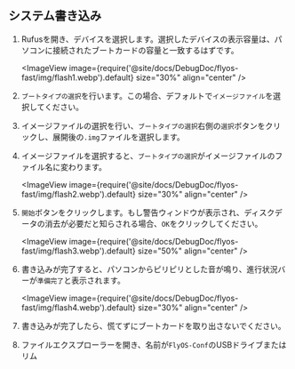 ## システム書き込み

1. Rufusを開き、デバイスを選択します。選択したデバイスの表示容量は、パソコンに接続されたブートカードの容量と一致するはずです。

    <ImageView image={require('@site/docs/DebugDoc/flyos-fast/img/flash1.webp').default} size="30%" align="center" />

2. `ブートタイプの選択`を行います。この場合、デフォルトで`イメージファイル`を選択してください。
3. イメージファイルの選択を行い、`ブートタイプの選択`右側の`選択`ボタンをクリックし、展開後の`.img`ファイルを選択します。
4. イメージファイルを選択すると、`ブートタイプの選択`がイメージファイルのファイル名に変わります。

    <ImageView image={require('@site/docs/DebugDoc/flyos-fast/img/flash2.webp').default} size="30%" align="center" />

5. `開始`ボタンをクリックします。もし警告ウィンドウが表示され、ディスクデータの消去が必要だと知らされる場合、`OK`をクリックしてください。

    <ImageView image={require('@site/docs/DebugDoc/flyos-fast/img/flash3.webp').default} size="50%" align="center" />

6. 書き込みが完了すると、パソコンからピリピリとした音が鳴り、進行状況バーが`準備完了`と表示されます。

    <ImageView image={require('@site/docs/DebugDoc/flyos-fast/img/flash4.webp').default} size="30%" align="center" />

7. 書き込みが完了したら、慌てずにブートカードを取り出さないでください。
8. ファイルエクスプローラーを開き、名前が`FlyOS-Conf`のUSBドライブまたはリム
